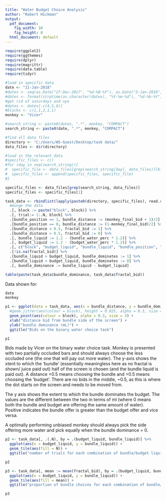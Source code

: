 ```yaml
---
title: "Water Budget Choice Analysis"
author: "Robert Hickman"
output:
  pdf_document:
    fig_width: 10
    fig_height: 8
  html_document: default
---
```

```r
require(ggplot2)
require(ggthemes)
require(dplyr)
require(magrittr)
require(data.table)
require(tidyr)
```

```r
#load in specific data
date <- "11-Jan-2018"
#dates <- seq(as.Date("27-Dec-2017", "%d-%B-%Y"), as.Date("3-Jan-2018", "%d-%B-%Y"), 1)
#dates <- format(strptime(as.character(dates), "%Y-%m-%d"), "%d-%b-%Y")
#get rid of saturdays and nye
#dates <- dates[-c(4,5,6)]
#blocks <- c(1,1,2,1,1)
monkey <- "Vicer"

#search_string <- paste0(dates, ".*", monkey, "COMPACT")
search_string <- paste0(date, ".*", monkey, "COMPACT")

#find all data files
directory <- "C:/Users/WS-Guest/Desktop/task data/"
data_files <- dir(directory)

#load in the relevant data
#specific_files <- c()
#for (day in seq(search_string)){
#  specific_file <- data_files[grep(search_string[day], data_files)][blocks[day]]
#  specific_files <- append(specific_files, specific_file)
#}

specific_files <- data_files[grep(search_string, data_files)]
specific_files <- specific_files[1]

task_data <- rbindlist(lapply(paste0(directory, specific_files), read.csv, na.strings = "NaN"), idcol = "block") %>%
  #munge the data
  .[, block := paste("block", block)] %>%
  .[, trial:= 1:.N, block] %>%
  .[bundle_position == 1, bundle_distance := (monkey_final_bid + 1)/2] %>%
  .[bundle_position == 0, bundle_distance := (1-monkey_final_bid)/2] %>%
  .[bundle_distance < 0.5, fractal_bid := 1] %>%
  .[bundle_distance > 0.5, fractal_bid := 0] %>%
  .[, bundle_liquid := 1.2 - (bundle_water_perc * 1.2)] %>%
  .[, budget_liquid := 1.2 - (budget_water_perc * 1.2)] %>%
  .[, c("block", "budget_liquid", "bundle_liquid", "bundle_position", "bundle_distance", "fractal_bid", "adjust"),] %>%
  .[!is.na(fractal_bid)] %>%
  .[bundle_liquid > budget_liquid, bundle_dominates := 1] %>%
  .[bundle_liquid < budget_liquid, bundle_dominates := 0] %>%
  .[, bundle_dominance := bundle_liquid - budget_liquid]

table(paste(task_data$bundle_dominance, task_data$fractal_bid))

```

Data shown for:
```r
date
monkey

```

```r
p1 <- ggplot(data = task_data, aes(x = bundle_distance, y = bundle_dominance)) +
  #geom_jitter(aes(colour = block), height = 0.025, alpha = 0.3, size = 3) +
  geom_point(aes(colour = block), alpha = 0.3, size = 3) +
  xlab("distance bid from bundle side of the screen") +
  ylab("bundle dominance (mL)") +
  ggtitle("Bids on the binary water choice task")
```

```r
p1
```

Bids made by Vicer on the binary water choice task. Monkey is presented with two partially occluded bars and should always choose the less occluded one (the one that will pay out more water). The y-axis shows the xtent to which the 'bundle' (essentially meaningless here as no fractal is shown/ juice paid out) half of the screen is chosen (and the bundle liquid is paid out). A distance <0.5 means choosing the bundle and >0.5 means choosing the 'budget'. There are no bids in the middle, ~0.5, as this is where the dot starts on the screen and needs to be moved from.

The y axis shows the extent to which the bundle dominates the budget. The values are the different between the two in terms of ml (where 0 means both the bundle and budget are offering the same amount of water). Positive indicates the bundle offer is greater than the budget offer and vice versa.

A optimally performing unbiased monkey should always pick the side offering more water and pick equally when the bundle dominance = 0.

```r
p2 <- task_data[, .(.N), by = .(budget_liquid, bundle_liquid)] %>%
  ggplot(aes(x = budget_liquid, y = bundle_liquid)) +
  geom_tile(aes(fill = N)) +
  ggtitle("number of trials for each combination of bundle/budget liquid offers")

```

```r
p2
```


```r
p3 <- task_data[, mean := mean(fractal_bid), by = .(budget_liquid, bundle_liquid)] %>%
  ggplot(aes(x = budget_liquid, y = bundle_liquid)) +
  geom_tile(aes(fill = mean)) +
  ggtitle("proportion of bundle choices for each combination of bundle/budget liquid offers")

```

```r
p3
```


